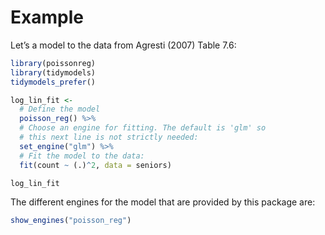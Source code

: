 # Example

Let's a model to the data from Agresti (2007) Table 7.6:

```r
library(poissonreg)
library(tidymodels)
tidymodels_prefer()

log_lin_fit <-
  # Define the model
  poisson_reg() %>%
  # Choose an engine for fitting. The default is 'glm' so
  # this next line is not strictly needed:
  set_engine("glm") %>%
  # Fit the model to the data:
  fit(count ~ (.)^2, data = seniors)

log_lin_fit
```

The different engines for the model that are provided by this package are:

```r
show_engines("poisson_reg")
```
